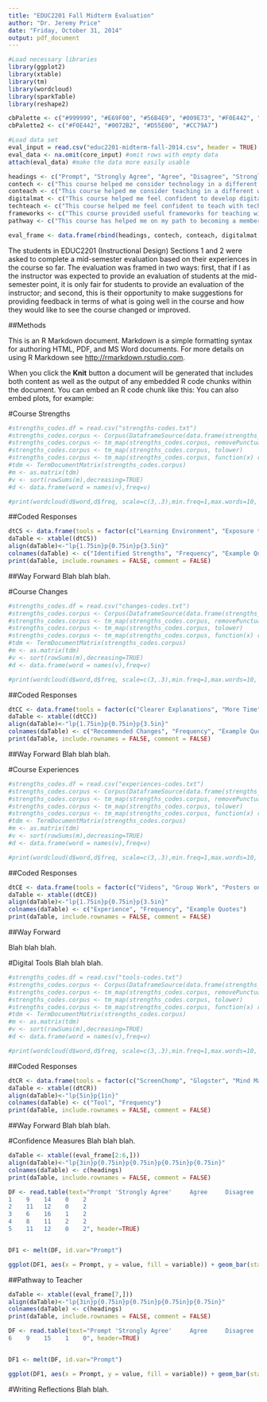 ```yaml
---
title: "EDUC2201 Fall Midterm Evaluation"
author: "Dr. Jeremy Price"
date: "Friday, October 31, 2014"
output: pdf_document
---
```


```r
#Load necessary libraries
library(ggplot2)
library(xtable)
library(tm)
library(wordcloud)
library(sparkTable)
library(reshape2)

cbPalette <- c("#999999", "#E69F00", "#56B4E9", "#009E73", "#F0E442", "#0072B2", "#D55E00", "#CC79A7")
cbPalette2 <- c("#F0E442", "#0072B2", "#D55E00", "#CC79A7")

#Load data set
eval_input = read.csv("educ2201-midterm-fall-2014.csv", header = TRUE)
eval_data <- na.omit(core_input) #omit rows with empty data
attach(eval_data) #make the data more easily usable

headings <- c("Prompt", "Strongly Agree", "Agree", "Disagree", "Strongly Disagree")
contech <- c("This course helped me consider technology in a different way.", length(which(eval_data[2] == 1)), length(which(eval_data[2] == 2)), length(which(eval_data[2] == 3)), length(which(eval_data[2] == 4)))
conteach <- c("This course helped me consider teaching in a different way.", length(which(eval_data[3] == 1)), length(which(eval_data[3] == 2)), length(which(eval_data[3] == 3)), length(which(eval_data[3] == 4)))
digitalmat <- c("This course helped me feel confident to develop digital materials to support learning.", length(which(eval_data[4] == 1)), length(which(eval_data[4] == 2)), length(which(eval_data[4] == 3)), length(which(eval_data[4] == 4)))
techteach <- c("This course helped me feel confident to teach with technology.", length(which(eval_data[5] == 1)), length(which(eval_data[5] == 2)), length(which(eval_data[5] == 3)), length(which(eval_data[5] == 4)))
frameworks <- c("This course provided useful frameworks for teaching with technology.", length(which(eval_data[6] == 1)), length(which(eval_data[6] == 2)), length(which(eval_data[6] == 3)), length(which(eval_data[6] == 4)))
pathway <- c("This course has helped me on my path to becoming a member of the technology-using teaching profession.", length(which(eval_data[7] == 1)), length(which(eval_data[7] == 2)), length(which(eval_data[7] == 3)), length(which(eval_data[7] == 4)))

eval_frame <- data.frame(rbind(headings, contech, conteach, digitalmat, techteach, frameworks, pathway))

```
The students in EDUC2201 (Instructional Design) Sections 1 and 2 were asked to complete a mid-semester evaluation based on their experiences in the course so far. The evaluation was framed in two ways: first, that if I as the instructor was expected to provide an evaluation of students at the mid-semester point, it is only fair for students to provide an evaluation of the instructor; and second, this is their opportunity to make suggestions for providing feedback in terms of what is going well in the course and how they would like to see the course changed or improved.

##Methods


This is an R Markdown document. Markdown is a simple formatting syntax for authoring HTML, PDF, and MS Word documents. For more details on using R Markdown see <http://rmarkdown.rstudio.com>.

When you click the **Knit** button a document will be generated that includes both content as well as the output of any embedded R code chunks within the document. You can embed an R code chunk like this:
You can also embed plots, for example:

\pagebreak

#Course Strengths

```r

#strengths_codes.df = read.csv("strengths-codes.txt")
#strengths_codes.corpus <- Corpus(DataframeSource(data.frame(strengths_codes.df)))
#strengths_codes.corpus <- tm_map(strengths_codes.corpus, removePunctuation)
#strengths_codes.corpus <- tm_map(strengths_codes.corpus, tolower)
#strengths_codes.corpus <- tm_map(strengths_codes.corpus, function(x) removeWords(x, stopwords("english")))
#tdm <- TermDocumentMatrix(strengths_codes.corpus)
#m <- as.matrix(tdm)
#v <- sort(rowSums(m),decreasing=TRUE)
#d <- data.frame(word = names(v),freq=v)

#print(wordcloud(d$word,d$freq, scale=c(3,.3),min.freq=1,max.words=10, random.order=T, rot.per=0, colors=cbPalette, vfont=c("sans serif","bold")), width=800,height=400)
```

##Coded Responses

```r
dtCS <- data.frame(tools = factor(c("Learning Environment", "Exposure to Technology", "Hands-On Work", "Projects", "Class Discussions", "Group Work", "Preparation for Teaching", "Cognitive Warm-Ups", "Handouts")), freq = factor(c(11, 5, 3, 3, 2, 2, 2, 2, 1)), equotes = factor(c('"I really like that everybody can be open and that its not an up-tight environment. We are not afraid of making mistakes or anything like that.", "I like how understanding you are with everyone. I like that you give us time to finish our work, and actually care that we understand what youre teaching.", "...You take the time to work with students individually to help them learn. You also express a lot of knowledge about your course."','"I like how we use technology to help us learn because it is part of our lives and it is easier to understand.", "I think I have benefited the most of the websites/tools to do assignments on."','"Hands on activities such as this last activity."','"I like the steps being laid out for the webquest and our accessibility to these items."','"When we have class discussions."','"free exploration with group activities."','"I learned to teach people through technology."','"I like the warm-ups that get me to wake up, I also like how I feel like I get some independence in my work."',' ')))
daTable <- xtable((dtCS))
align(daTable)<-"lp{1.75in}p{0.75in}p{3.5in}"
colnames(daTable) <- c("Identified Strengths", "Frequency", "Example Quotes")
print(daTable, include.rownames = FALSE, comment = FALSE)
```

##Way Forward
Blah blah blah.

\pagebreak

#Course Changes

```r

#strengths_codes.df = read.csv("changes-codes.txt")
#strengths_codes.corpus <- Corpus(DataframeSource(data.frame(strengths_codes.df)))
#strengths_codes.corpus <- tm_map(strengths_codes.corpus, removePunctuation)
#strengths_codes.corpus <- tm_map(strengths_codes.corpus, tolower)
#strengths_codes.corpus <- tm_map(strengths_codes.corpus, function(x) removeWords(x, stopwords("english")))
#tdm <- TermDocumentMatrix(strengths_codes.corpus)
#m <- as.matrix(tdm)
#v <- sort(rowSums(m),decreasing=TRUE)
#d <- data.frame(word = names(v),freq=v)

#print(wordcloud(d$word,d$freq, scale=c(3,.3),min.freq=1,max.words=10, random.order=T, rot.per=0, colors=cbPalette, vfont=c("sans serif", "bold")), width=800,height=400)
```

##Coded Responses
```r
dtCC <- data.frame(tools = factor(c("Clearer Explanations", "More Time", "Better Structure", "More Hands-On", "Fewer Submissions", "More Direct Technology Instruction")), freq = factor(c(6, 3, 2, 1, 1, 1)), equotes = factor(c('"Explain things in better detail.", "My biggest struggle in this course was feeling lost at times. I felt that I didnt fully understand how or why we were doing things. I think clearer instruction would improve the course so new students understand the reason for what we do before we begin it."', '"More time in class to do work in class.", "I feel we waste a lot of time sometimes."', '"More structure of outcomes.", "I think we should try to do one thing at a time."', '"More hands on teaching."', '"We use alot of things for task stream and we just should use it for the big things. Its alot to turn things in."', '"At the beginning of the semester take a day to show students how to access all computer and internet programs for those who are either not tech savvy, have not used computers or internet much or have a hard time connecting learning to the internet."')))
daTable <- xtable((dtCC))
align(daTable)<-"lp{1.75in}p{0.75in}p{3.5in}"
colnames(daTable) <- c("Recommended Changes", "Frequency", "Example Quotes")
print(daTable, include.rownames = FALSE, comment = FALSE)
```

##Way Forward
Blah blah blah.

\pagebreak

#Course Experiences

```r

#strengths_codes.df = read.csv("experiences-codes.txt")
#strengths_codes.corpus <- Corpus(DataframeSource(data.frame(strengths_codes.df)))
#strengths_codes.corpus <- tm_map(strengths_codes.corpus, removePunctuation)
#strengths_codes.corpus <- tm_map(strengths_codes.corpus, tolower)
#strengths_codes.corpus <- tm_map(strengths_codes.corpus, function(x) removeWords(x, stopwords("english")))
#tdm <- TermDocumentMatrix(strengths_codes.corpus)
#m <- as.matrix(tdm)
#v <- sort(rowSums(m),decreasing=TRUE)
#d <- data.frame(word = names(v),freq=v)

#print(wordcloud(d$word,d$freq, scale=c(3,.3),min.freq=1,max.words=10, random.order=T, rot.per=0, colors=cbPalette, vfont=c("sans serif", "bold")), width=200, height=100)
```

##Coded Responses
```r
dtCE <- data.frame(tools = factor(c("Videos", "Group Work", "Posters on Diversity", "Relationships", "Core Preparation", "Texting", "Cognitive Warm-Ups", "Book Report on Peter Rabbit", "Introduction to Digital Tools", "One-on-One Meeting", "Pepperoni Roll Rubric", "Presentations", "Socrative", "TaskStream")), freq = factor(c(5, 3, 3, 3, 2, 2, 2, 1, 1, 1, 1, 1, 1, 1)), equotes = factor(c('"...Id learned so much things from that guy in the video.", "The videos that we watched."', '"The fact that everyone was always interacting with each other was very heplful to me to help break me out of my shell a little bit.", "Group work was helpful because it gives us practice for the future."', '"The diversity assignment was interesting because it made me look at teaching differently.", "The building of the poster was fun and interactive."', '"Did not really have much to do with the course but until I met you I never really felt teachers cared about my success.", "I like that my education classes are more personal, that I get to know my professors more, and I can be more comfortable in class."', '"The essays to prepare us for the core."', '"The videos on texting and language."', '"The most useful experience was our cognititve warm-ups. I know this isnt anything that has to do with technology, but it was the most useful and interestiing to me. It got the class going, and made the atmosphere more comfortable. I really think it was a good way to begin, get us going, and made me more comfortable with the class."', '"I liked when we watched the Charlie Brown Special on when they were studying to help us find out what our study habits were."', '"...The different tools we used."', '"I liked the meeting we had with you, you helped me understand taskstream more and introduced me to my advisor! Thank you for that!!"', '"Pepperoni roll comparison to rubric"', '"Videos and power points that were used."', '"Using the website to ask questions about the core test."', '"Taskstream has helped kept everything organized."')))
daTable <- xtable((dtCE))
align(daTable)<-"lp{1.75in}p{0.75in}p{3.5in}"
colnames(daTable) <- c("Experience", "Frequency", "Example Quotes")
print(daTable, include.rownames = FALSE, comment = FALSE)
```

##Way Forward

Blah blah blah.

\pagebreak

#Digital Tools
Blah blah blah.

```r

#strengths_codes.df = read.csv("tools-codes.txt")
#strengths_codes.corpus <- Corpus(DataframeSource(data.frame(strengths_codes.df)))
#strengths_codes.corpus <- tm_map(strengths_codes.corpus, removePunctuation)
#strengths_codes.corpus <- tm_map(strengths_codes.corpus, tolower)
#strengths_codes.corpus <- tm_map(strengths_codes.corpus, function(x) removeWords(x, stopwords("english")))
#tdm <- TermDocumentMatrix(strengths_codes.corpus)
#m <- as.matrix(tdm)
#v <- sort(rowSums(m),decreasing=TRUE)
#d <- data.frame(word = names(v),freq=v)

#print(wordcloud(d$word,d$freq, scale=c(3,.3),min.freq=1,max.words=10, random.order=T, rot.per=0, colors=cbPalette, vfont=c("sans serif", "bold")), width=400,height=200)

```

##Coded Responses
```r
dtCR <- data.frame(tools = factor(c("ScreenChomp", "Glogster", "Mind Mapping", "Google Drive", "TaskStream", "Laptops", "TodaysMeet", "Trello", "Socrative")), freq = factor(c(7, 6, 5, 3, 3, 2, 2, 2, 1)))
daTable <- xtable((dtCR))
align(daTable)<-"lp{5in}p{1in}"
colnames(daTable) <- c("Tool", "Frequency")
print(daTable, include.rownames = FALSE, comment = FALSE)
```

##Way Forward
Blah blah blah.

\pagebreak
#Confidence Measures
Blah blah blah.

```r
daTable <- xtable((eval_frame[2:6,]))
align(daTable)<-"lp{3in}p{0.75in}p{0.75in}p{0.75in}p{0.75in}"
colnames(daTable) <- c(headings)
print(daTable, include.rownames = FALSE, comment = FALSE)
```

```r

DF <- read.table(text="Prompt 'Strongly Agree'     Agree     Disagree    'Strongly Disagree'
1    9    14    0    2
2    11   12    0    2
3    6    16    1    2
4    8    11    2    2
5    11   12    0    2", header=TRUE)


DF1 <- melt(DF, id.var="Prompt")

ggplot(DF1, aes(x = Prompt, y = value, fill = variable)) + geom_bar(stat = "identity") + coord_flip() + scale_y_continuous("Frequency") + scale_x_discrete("Prompt", breaks=c(1,2,3,4,5), labels=c("Consider\nTechnology", "Consider\nTeaching", "Confidence\nDigital Materials", "Confidence\nTeaching", "Frameworks")) + scale_fill_manual(values = cbPalette2) + theme_bw() + theme(legend.text=element_text(size=8)) + scale_fill_hue(name = "Choice")

```

##Pathway to Teacher

```r
daTable <- xtable((eval_frame[7,]))
align(daTable)<-"lp{3in}p{0.75in}p{0.75in}p{0.75in}p{0.75in}"
colnames(daTable) <- c(headings)
print(daTable, include.rownames = FALSE, comment = FALSE)
```

```r

DF <- read.table(text="Prompt 'Strongly Agree'     Agree     Disagree    'Strongly Disagree'
6    9    15    1    0", header=TRUE)


DF1 <- melt(DF, id.var="Prompt")

ggplot(DF1, aes(x = Prompt, y = value, fill = variable)) + geom_bar(stat = "identity") + coord_flip() + scale_y_continuous("Frequency") + scale_x_discrete("Prompt", breaks=c(1), labels=c("Pathway to\nTeacher")) + scale_fill_manual(values = cbPalette2) + theme_bw() + theme(legend.text=element_text(size=8)) + scale_fill_hue(name = "Choice")

```



\pagebreak
#Writing Reflections
Blah blah.